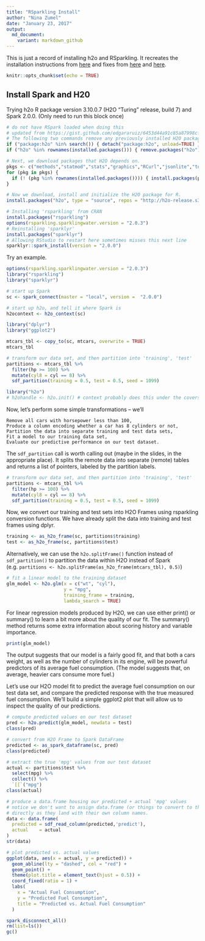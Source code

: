 ```yaml
---
title: "RSparkling Install"
author: "Nina Zumel"
date: "January 23, 2017"
output:
  md_document:
    variant: markdown_github
---
```


This is just a record of installing h2o and RSparkling. It recreates the installation 
instructions from [here](http://spark.rstudio.com/h2o.html) and fixes from [here](https://gist.github.com/edgararuiz/6453d44a91c85a87998cfeb0dfed9fa9) and [here](https://gist.github.com/JohnMount/bdfb47c2d02f96a4a36017c7e5ce2de6). 

```r
knitr::opts_chunk$set(echo = TRUE)
```

## Install Spark and H20

Trying  h2o R package version 3.10.0.7 (H2O "Turing" release, build 7) and Spark 2.0.0.
(Only need to run this block once)

```r
# do not have RSpark loaded when doing this
# updated from https://gist.github.com/edgararuiz/6453d44a91c85a87998cfeb0dfed9fa9
# The following two commands remove any previously installed H2O packages for R.
if ("package:h2o" %in% search()) { detach("package:h2o", unload=TRUE) }
if ("h2o" %in% rownames(installed.packages())) { remove.packages("h2o") }

# Next, we download packages that H2O depends on.
pkgs <- c("methods","statmod","stats","graphics","RCurl","jsonlite","tools","utils")
for (pkg in pkgs) {
  if (! (pkg %in% rownames(installed.packages()))) { install.packages(pkg) }
}

# Now we download, install and initialize the H2O package for R.
install.packages("h2o", type = "source", repos = "http://h2o-release.s3.amazonaws.com/h2o/rel-turnbull/2/R")

# Installing 'rsparkling' from CRAN
install.packages("rsparkling")
options(rsparkling.sparklingwater.version = "2.0.3")
# Reinstalling 'sparklyr' 
install.packages("sparklyr")
# Allowing RStudio to restart here sometimes misses this next line
sparklyr::spark_install(version = "2.0.0")
```

Try an example.

```r
options(rsparkling.sparklingwater.version = "2.0.3")
library("rsparkling") 
library("sparklyr")

# start up Spark
sc <- spark_connect(master = "local", version =  "2.0.0")

# start up h2o, and tell it where Spark is
h2ocontext <- h2o_context(sc)

library("dplyr")
library("ggplot2")

mtcars_tbl <- copy_to(sc, mtcars, overwrite = TRUE)
mtcars_tbl

# transform our data set, and then partition into 'training', 'test'
partitions <- mtcars_tbl %>%
  filter(hp >= 100) %>%
  mutate(cyl8 = cyl == 8) %>%
  sdf_partition(training = 0.5, test = 0.5, seed = 1099)

library("h2o")
# h2ohandle <- h2o.init() # context probably does this under the covers
```


Now, let’s perform some simple transformations – we’ll

    Remove all cars with horsepower less than 100,
    Produce a column encoding whether a car has 8 cylinders or not,
    Partition the data into separate training and test data sets,
    Fit a model to our training data set,
    Evaluate our predictive performance on our test dataset.
    
The `sdf_partition` call is worth calling out (maybe in the slides, in the appropriate place).
It splits the remote data into separate (remote) tables and returns a list of pointers,
labeled by the partition labels.

```r
# transform our data set, and then partition into 'training', 'test'
partitions <- mtcars_tbl %>%
  filter(hp >= 100) %>%
  mutate(cyl8 = cyl == 8) %>%
  sdf_partition(training = 0.5, test = 0.5, seed = 1099)
```

Now, we convert our training and test sets into H2O Frames using rsparkling conversion functions. We have already split the data into training and test frames using dplyr.

```r
training <- as_h2o_frame(sc, partitions$training)
test <- as_h2o_frame(sc, partitions$test)
```

Alternatively, we can use the `h2o.splitFrame()` function instead of `sdf_partition()` to partition the data within H2O instead of Spark (e.g. `partitions <- h2o.splitFrame(as_h2o_frame(mtcars_tbl), 0.5)`)

```r
# fit a linear model to the training dataset
glm_model <- h2o.glm(x = c("wt", "cyl"), 
                     y = "mpg", 
                     training_frame = training,
                     lambda_search = TRUE)
```

For linear regression models produced by H2O, we can use either print() or summary() to learn a bit more about the quality of our fit. The summary() method returns some extra information about scoring history and variable importance.

```r
print(glm_model)
```

The output suggests that our model is a fairly good fit, and that both a cars weight, as well as the number of cylinders in its engine, will be powerful predictors of its average fuel consumption. (The model suggests that, on average, heavier cars consume more fuel.)

Let’s use our H2O model fit to predict the average fuel consumption on our test data set, and compare the predicted response with the true measured fuel consumption. We’ll build a simple ggplot2 plot that will allow us to inspect the quality of our predictions.

```r
# compute predicted values on our test dataset
pred <- h2o.predict(glm_model, newdata = test)
class(pred)

# convert from H2O Frame to Spark DataFrame
predicted <- as_spark_dataframe(sc, pred)
class(predicted)

# extract the true 'mpg' values from our test dataset
actual <- partitions$test %>%
  select(mpg) %>%
  collect() %>%
  `[[`("mpg")
class(actual)

# produce a data.frame housing our predicted + actual 'mpg' values
# notice we don't want to assign data.frame (or things to convert to them)
# directly as they land with their own column names.
data <- data.frame(
  predicted = sdf_read_column(predicted,'predict'),
  actual    = actual
)
str(data)

# plot predicted vs. actual values
ggplot(data, aes(x = actual, y = predicted)) +
  geom_abline(lty = "dashed", col = "red") +
  geom_point() +
  theme(plot.title = element_text(hjust = 0.5)) +
  coord_fixed(ratio = 1) +
  labs(
    x = "Actual Fuel Consumption",
    y = "Predicted Fuel Consumption",
    title = "Predicted vs. Actual Fuel Consumption"
  )
```

```r
spark_disconnect_all()
rm(list=ls())
gc()
```
